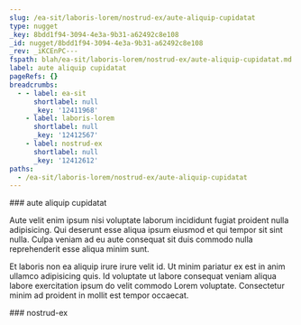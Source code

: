 ```yaml
---
slug: /ea-sit/laboris-lorem/nostrud-ex/aute-aliquip-cupidatat
type: nugget
_key: 8bdd1f94-3094-4e3a-9b31-a62492c8e108
_id: nugget/8bdd1f94-3094-4e3a-9b31-a62492c8e108
_rev: _iKCEnPC---
fspath: blah/ea-sit/laboris-lorem/nostrud-ex/aute-aliquip-cupidatat.md
label: aute aliquip cupidatat
pageRefs: {}
breadcrumbs:
  - - label: ea-sit
      shortlabel: null
      _key: '12411968'
    - label: laboris-lorem
      shortlabel: null
      _key: '12412567'
    - label: nostrud-ex
      shortlabel: null
      _key: '12412612'
paths:
  - /ea-sit/laboris-lorem/nostrud-ex/aute-aliquip-cupidatat
---
```


<NuggetArea>
<Nugget slug="/ea-sit/laboris-lorem/nostrud-ex/aute-aliquip-cupidatat" type="nugget" _key="8bdd1f94-3094-4e3a-9b31-a62492c8e108" _id="nugget/8bdd1f94-3094-4e3a-9b31-a62492c8e108" _rev="_iKCEnPC---" fspath="blah/ea-sit/laboris-lorem/nostrud-ex/aute-aliquip-cupidatat.md" label="aute aliquip cupidatat" paths="/ea-sit/laboris-lorem/nostrud-ex/aute-aliquip-cupidatat">
<NuggetBody>
### aute aliquip cupidatat

Aute velit enim ipsum nisi voluptate laborum incididunt fugiat proident nulla adipisicing. Qui deserunt esse aliqua ipsum eiusmod et qui tempor sit sint nulla. Culpa veniam ad eu aute consequat sit duis commodo nulla reprehenderit esse aliqua minim sunt.

Et laboris non ea aliquip irure irure velit id. Ut minim pariatur ex est in anim ullamco adipisicing quis. Id voluptate ut labore consequat veniam aliqua labore exercitation ipsum do velit commodo Lorem voluptate. Consectetur minim ad proident in mollit est tempor occaecat.

</NuggetBody>
<Breadcrumbs>
<Crumbs>
<Crumb _key="12411968" label="ea-sit" /><Crumb _key="12412567" label="laboris-lorem" /><Crumb _key="12412612" label="nostrud-ex" />
</Crumbs>
</Breadcrumbs>
</Nugget>

<NuggetsInbound>
</NuggetsInbound>
<NuggetsOutbound>
</NuggetsOutbound>
</NuggetArea>
<PassagesInbound>
<Passage direction="inbound" type="passage" _key="12412612" _id="passage/12412612" _rev="_iKCEnP---_" label="nostrud-ex" passage="nostrud-ex" fspath="blah/ea-sit/laboris-lorem/nostrud-ex" paths="/ea-sit/laboris-lorem/nostrud-ex" slug="/ea-sit/laboris-lorem/nostrud-ex">
<NuggetBody>
### nostrud-ex

</NuggetBody>
<Breadcrumbs>
<Crumbs>
<Crumb _key="12411968" label="ea-sit" /><Crumb _key="12412567" label="laboris-lorem" />
</Crumbs>
</Breadcrumbs>
</Passage>

</PassagesInbound>
<PassagesOutbound>
</PassagesOutbound>